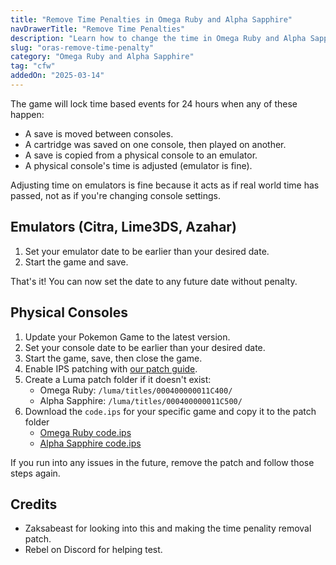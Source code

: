 ```yaml
---
title: "Remove Time Penalties in Omega Ruby and Alpha Sapphire"
navDrawerTitle: "Remove Time Penalties"
description: "Learn how to change the time in Omega Ruby and Alpha Sapphire without triggering time penalties."
slug: "oras-remove-time-penalty"
category: "Omega Ruby and Alpha Sapphire"
tag: "cfw"
addedOn: "2025-03-14"
---
```


The game will lock time based events for 24 hours when any of these happen:

- A save is moved between consoles.
- A cartridge was saved on one console, then played on another.
- A save is copied from a physical console to an emulator.
- A physical console's time is adjusted (emulator is fine).

Adjusting time on emulators is fine because it acts as if real world time has passed, not as if you're changing console settings.

## Emulators (Citra, Lime3DS, Azahar)

1. Set your emulator date to be earlier than your desired date.
2. Start the game and save.

That's it! You can now set the date to any future date without penalty.

## Physical Consoles

1. Update your Pokemon Game to the latest version.
2. Set your console date to be earlier than your desired date.
3. Start the game, save, then close the game.
4. Enable IPS patching with [our patch guide](/misc-3ds-ips-luma-citra).
5. Create a Luma patch folder if it doesn't exist:
   - Omega Ruby: `/luma/titles/000400000011C400/`
   - Alpha Sapphire: `/luma/titles/000400000011C500/`
6. Download the `code.ips` for your specific game and copy it to the patch folder
   - [Omega Ruby code.ips](/downloads/or-remove-time-penalty/code.ips)
   - [Alpha Sapphire code.ips](/downloads/as-remove-time-penalty/code.ips)

If you run into any issues in the future, remove the patch and follow those steps again.

## Credits

- Zaksabeast for looking into this and making the time penality removal patch.
- Rebel on Discord for helping test.
